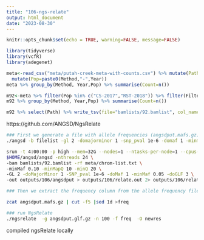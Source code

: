 ```yaml
---
title: "106-ngs-relate"
output: html_document
date: "2023-08-30"
---
```


```r
knitr::opts_chunk$set(echo = TRUE, warning=FALSE, message=FALSE)
```


```r
library(tidyverse)
library(vcfR)
library(adegenet)
```


```r
meta<-read_csv("meta/putah-creek-meta-with-counts.csv") %>% mutate(Path=paste0("data/split/",SampleName,".sort.flt.bam")) %>%
  mutate(Pop=paste0(Method,"-",Year))
meta %>% group_by(Method, Year,Pop) %>% summarise(Count=n())
```



```r
m92<-meta %>% filter(Pop %in% c("CS-2017","RST-2018")) %>% filter(Filtered > 1e5) %>% filter(Filtered<2.5e5)
m92 %>% group_by(Method, Year,Pop) %>% summarise(Count=n())
```

```r
m92 %>% select(Path) %>% write_tsv(file="bamlists/92.bamlist", col_names = FALSE)
```


https://github.com/ANGSD/NgsRelate

```sh
### First we generate a file with allele frequencies (angsdput.mafs.gz) and a file with genotype likelihoods (angsdput.glf.gz).
./angsd -b filelist -gl 2 -domajorminor 1 -snp_pval 1e-6 -domaf 1 -minmaf 0.05 -doGlf 3

srun -t 4:00:00 -p high --mem=32G --nodes=1 --ntasks-per-node=1 --cpus-per-task=12  \
$HOME/angsd/angsd -nthreads 24 \
-bam bamlists/92.bamlist -rf meta/chrom-list.txt \
-minMaf 0.10 -minMapQ 10 -minQ 20 \
-GL 2 -doMajorMinor 1 -SNP_pval 1e-6 -doMaf 1 -minMaf 0.05 -doGLF 3 \
-out outputs/106/angsdput > outputs/106/relate.out 2> outputs/106/relate.err &

### Then we extract the frequency column from the allele frequency file and remove the header (to make it in the format NgsRelate needs)

zcat angsdput.mafs.gz | cut -f5 |sed 1d >freq

### run NgsRelate
./ngsrelate  -g angsdput.glf.gz -n 100 -f freq  -O newres
```

compiled ngsRelate locally    

